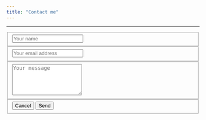 ```yaml
---
title: "Contact me"
---
```


--------
<!-- comment -->
<form method="POST" action="https://formspree.io/precious.esie@gmail.com"> 
<fieldset class="form-group">  
  <input class="form-control" type="name" name="name" placeholder="Your name">
  </fieldset>
  <fieldset class="form-group">  
  <input class="form-control" type="email" name="email" placeholder="Your email address">
  </fieldset>
<fieldset class="form-group">  
  <textarea class="form-control" name="message" placeholder="Your message" rows="5"></textarea>
  </fieldset>
<fieldset class="form-group">  
  <button type="reset" class="btn btn-secondary">Cancel</button>
  <button type="submit" class="btn btn-primary">Send</button>
</fieldset>
  <input class="hidden" type="text" name="_gotcha" style="display:none">
  <input class="hidden" type="hidden" name="_subject" value="Message via http://pesie.github.io">

</form>